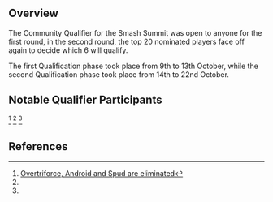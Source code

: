 {{DISPLAYTITLE: Smash Summit: ''Community Qualifier''}}{{Smash Summit Tabs|This=2}}
==Overview==
The Community Qualifier for the Smash Summit was open to anyone for the first round, in the second round, the top 20 nominated players face off again to decide which 6 will qualify. 

The first Qualification phase took place from 9th to 13th October, while the second Qualification phase took place from 14th to 22nd October.

==Notable Qualifier Participants==
{{NotableStart|nbcol=4|title=Twitter Community Chosen Players}}
{{Notable|HugS|flag=us|chars=samus|team=|strikethrough=true}}
{{Notable|Kage|flag=ca|chars=ganondorf|team=}}
{{Notable|SFAT|flag=us|chars=fox|team=}}
{{Notable|Alex19|flag=us|chars=fox|team=}}
{{Notable|Spud|flag=nz|chars=marth|team=|strikethrough=true}}<ref name="Overtriforce, Android and Spud are eliminated">[https://twitter.com/smashgg/status/654477362021601282 Overtriforce, Android and Spud are eliminated]</ref>
{{Notable|Zhu|flag=us|chars=falco|team=}}
{{Notable|Shroomed|flag=us|chars=sheik|team=winterfox|strikethrough=true}}
{{Notable|S2J|flag=us|chars=captain falcon|team=}}
{{Notable|Ken|flag=us|chars=marth|team=team liquid|strikethrough=true}}
{{Notable|Wizzrobe|flag=us|chars=captain falcon|team=cog|strikethrough=true}}
{{Notable|Overtriforce|flag=spain|chars=sheik|team=|strikethrough=true}}<ref name="Overtriforce, Android and Spud are eliminated"></ref>
{{Notable|Ice|flag=de|chars=fox|team=myinsanity|strikethrough=true}}
{{Notable|Android|flag=se|chars=sheik|team=tt|strikethrough=true}}<ref name="Overtriforce, Android and Spud are eliminated"></ref>
{{Notable|n0ne|flag=ni|chars=captain falcon, ganon|team=emg|strikethrough=true}}
{{Notable|Tekk|flag=fr|chars=jigglypuff|team=atbt|strikethrough=true}}
{{Notable|Swedish Delight|flag=us|chars=sheik|team=}}
{{Notable|Druggedfox|flag=us|chars=sheik|team=|strikethrough=true}}
{{Notable|ChuDat|flag=us|chars=ice climbers|team=root|strikethrough=true}}
{{Notable|MacD|flag=us|chars=peach|team=fe|strikethrough=true}}
{{Notable|Chillindude|flag=us|chars=fox|team=team liquid|strikethrough=true}}
{{NotableEnd}}

==References==
{{reflist}}
